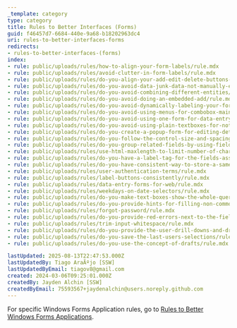```yaml
---
_template: category
type: category
title: Rules to Better Interfaces (Forms)
guid: f46457d7-6684-440e-9a68-b18202963dc4
uri: rules-to-better-interfaces-forms
redirects:
- rules-to-better-interfaces-(forms)
index:
- rule: public/uploads/rules/how-to-align-your-form-labels/rule.mdx
- rule: public/uploads/rules/avoid-clutter-in-form-labels/rule.mdx
- rule: public/uploads/rules/do-you-align-your-add-edit-delete-buttons-horizontal-and-bottom-right/rule.mdx
- rule: public/uploads/rules/do-you-avoid-data-junk-data-not-manually-entered-by-yourself/rule.mdx
- rule: public/uploads/rules/do-you-avoid-combining-different-entities/rule.mdx
- rule: public/uploads/rules/do-you-avoid-doing-an-embedded-add/rule.mdx
- rule: public/uploads/rules/do-you-avoid-dynamically-labeling-your-form-buttons/rule.mdx
- rule: public/uploads/rules/do-you-avoid-using-menus-for-combobox-maintenance/rule.mdx
- rule: public/uploads/rules/do-you-avoid-using-one-form-for-data-entry/rule.mdx
- rule: public/uploads/rules/do-you-avoid-using-plain-textboxes-for-notes/rule.mdx
- rule: public/uploads/rules/do-you-create-a-popup-form-for-editing-details/rule.mdx
- rule: public/uploads/rules/do-you-follow-the-control-size-and-spacing-standards/rule.mdx
- rule: public/uploads/rules/do-you-group-related-fields-by-using-fieldset/rule.mdx
- rule: public/uploads/rules/use-html-maxlength-to-limit-number-of-characters/rule.mdx
- rule: public/uploads/rules/do-you-have-a-label-tag-for-the-fields-associated-with-your-input/rule.mdx
- rule: public/uploads/rules/do-you-have-consistent-way-to-store-a-same-field/rule.mdx
- rule: public/uploads/rules/user-authentication-terms/rule.mdx
- rule: public/uploads/rules/label-buttons-consistently/rule.mdx
- rule: public/uploads/rules/data-entry-forms-for-web/rule.mdx
- rule: public/uploads/rules/weekdays-on-date-selectors/rule.mdx
- rule: public/uploads/rules/do-you-make-text-boxes-show-the-whole-query/rule.mdx
- rule: public/uploads/rules/do-you-provide-hints-for-filling-non-common-fields/rule.mdx
- rule: public/uploads/rules/forgot-password/rule.mdx
- rule: public/uploads/rules/do-you-provide-red-errors-next-to-the-field/rule.mdx
- rule: public/uploads/rules/trim-input-whitespace/rule.mdx
- rule: public/uploads/rules/do-you-provide-the-user-drill-downs-and-drill-arounds/rule.mdx
- rule: public/uploads/rules/do-you-save-the-last-users-selections/rule.mdx
- rule: public/uploads/rules/do-you-use-the-concept-of-drafts/rule.mdx

lastUpdated: 2025-08-13T22:47:53.000Z
lastUpdatedBy: Tiago AraÃºjo [SSW]
lastUpdatedByEmail: tiagov8@gmail.com
created: 2024-03-06T09:25:01.000Z
createdBy: Jayden Alchin [SSW]
createdByEmail: 75593567+jaydenalchin@users.noreply.github.com
---
```


For specific Windows Forms Application rules, go to [Rules to Better Windows Forms Applications](/rules-to-better-windows-forms).
